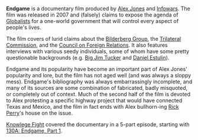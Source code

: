 {{Stub}}

'''Endgame''' is a documentary film produced by [[Alex Jones]] and [[InfoWars|Infowars]]. The film was released in 2007 and (falsely) claims to expose the agenda of [[Globalists]] for a one-world government that will control every aspect of people's lives.

The film covers of lurid claims about the [[Bilderberg Group]], the [[Trilateral Commission]], and the [[Council on Foreign Relations]]. It also features interviews with various seedy individuals, some of whom have some pretty questionable backgrounds (e.g. [[Big Jim Tucker]] and [[Daniel Estulin]]).

Endgame and its popularity have become an important part of Alex Jones' popularity and lore, but the film has not aged well (and was always a sloppy mess). Endgame's bibliography was always embarrassingly incomplete, and many of its sources are some combination of fabricated, badly misquoted, or completely out of context. Much of the second half of the film is devoted to Alex protesting a specific highway project that would have connected Texas and Mexico, and the film in fact ends with Alex bullhorn-ing [[Rick Perry]]'s house on the issue.

[[Knowlege Fight]] covered the documentary in a 5-part episode, starting with [[130A: Endgame, Part 1]].
